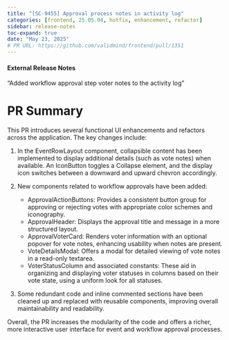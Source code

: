 ```yaml
---
title: "[SC-9455] Approval process notes in activity log"
categories: [frontend, 25.05.04, hotfix, enhancement, refactor]
sidebar: release-notes
toc-expand: true
date: "May 23, 2025"
# PR URL: https://github.com/validmind/frontend/pull/1351
---
```

#### External Release Notes
"Added workflow approval step voter notes to the activity log"

# PR Summary

This PR introduces several functional UI enhancements and refactors across the application. The key changes include:

1. In the EventRowLayout component, collapsible content has been implemented to display additional details (such as vote notes) when available. An IconButton toggles a Collapse element, and the display icon switches between a downward and upward chevron accordingly.

2. New components related to workflow approvals have been added:
   - ApprovalActionButtons: Provides a consistent button group for approving or rejecting votes with appropriate color schemes and iconography.
   - ApprovalHeader: Displays the approval title and message in a more structured layout.
   - ApprovalVoterCard: Renders voter information with an optional popover for vote notes, enhancing usability when notes are present.
   - VoteDetailsModal: Offers a modal for detailed viewing of vote notes in a read-only textarea.
   - VoterStatusColumn and associated constants: These aid in organizing and displaying voter statuses in columns based on their vote state, using a uniform look for all statuses.

3. Some redundant code and inline commented sections have been cleaned up and replaced with reusable components, improving overall maintainability and readability.

Overall, the PR increases the modularity of the code and offers a richer, more interactive user interface for event and workflow approval processes.